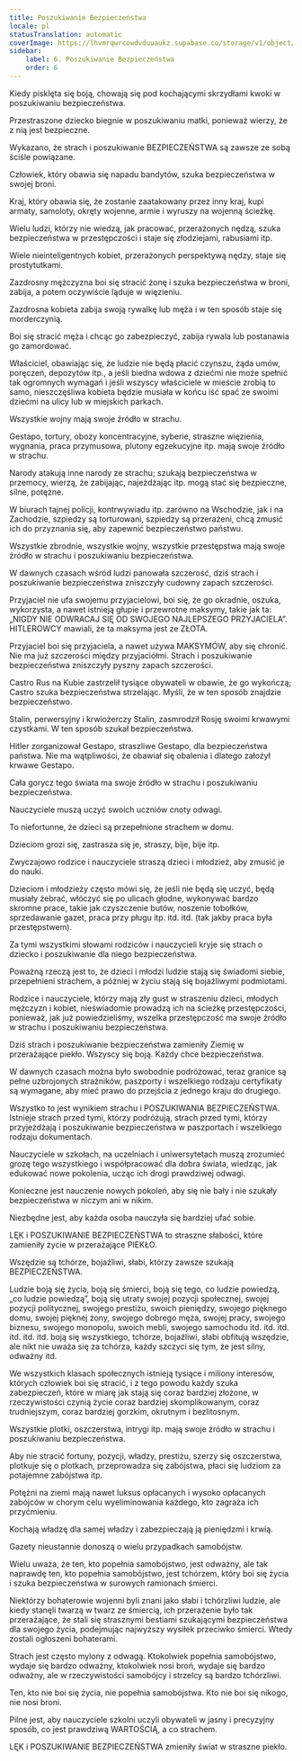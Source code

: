 ```yaml
---
title: Poszukiwanie Bezpieczeństwa
locale: pl
statusTranslation: automatic
coverImage: https://lhvmrqwrcowdvduuaukz.supabase.co/storage/v1/object/public/strapi-uploads/small_cover-educacion-fundamental.webp-2d51a7828a2b1309555be27f7e2a61a0.webp
sidebar:
    label: 6. Poszukiwanie Bezpieczeństwa
    order: 6
---
```

Kiedy pisklęta się boją, chowają się pod kochającymi skrzydłami kwoki w poszukiwaniu bezpieczeństwa.

Przestraszone dziecko biegnie w poszukiwaniu matki, ponieważ wierzy, że z nią jest bezpieczne.

Wykazano, że strach i poszukiwanie BEZPIECZEŃSTWA są zawsze ze sobą ściśle powiązane.

Człowiek, który obawia się napadu bandytów, szuka bezpieczeństwa w swojej broni.

Kraj, który obawia się, że zostanie zaatakowany przez inny kraj, kupi armaty, samoloty, okręty wojenne, armie i wyruszy na wojenną ścieżkę.

Wielu ludzi, którzy nie wiedzą, jak pracować, przerażonych nędzą, szuka bezpieczeństwa w przestępczości i staje się złodziejami, rabusiami itp.

Wiele nieinteligentnych kobiet, przerażonych perspektywą nędzy, staje się prostytutkami.

Zazdrosny mężczyzna boi się stracić żonę i szuka bezpieczeństwa w broni, zabija, a potem oczywiście ląduje w więzieniu.

Zazdrosna kobieta zabija swoją rywalkę lub męża i w ten sposób staje się morderczynią.

Boi się stracić męża i chcąc go zabezpieczyć, zabija rywala lub postanawia go zamordować.

Właściciel, obawiając się, że ludzie nie będą płacić czynszu, żąda umów, poręczeń, depozytów itp., a jeśli biedna wdowa z dziećmi nie może spełnić tak ogromnych wymagań i jeśli wszyscy właściciele w mieście zrobią to samo, nieszczęśliwa kobieta będzie musiała w końcu iść spać ze swoimi dziećmi na ulicy lub w miejskich parkach.

Wszystkie wojny mają swoje źródło w strachu.

Gestapo, tortury, obozy koncentracyjne, syberie, straszne więzienia, wygnania, praca przymusowa, plutony egzekucyjne itp. mają swoje źródło w strachu.

Narody atakują inne narody ze strachu; szukają bezpieczeństwa w przemocy, wierzą, że zabijając, najeżdżając itp. mogą stać się bezpieczne, silne, potężne.

W biurach tajnej policji, kontrwywiadu itp. zarówno na Wschodzie, jak i na Zachodzie, szpiedzy są torturowani, szpiedzy są przerażeni, chcą zmusić ich do przyznania się, aby zapewnić bezpieczeństwo państwu.

Wszystkie zbrodnie, wszystkie wojny, wszystkie przestępstwa mają swoje źródło w strachu i poszukiwaniu bezpieczeństwa.

W dawnych czasach wśród ludzi panowała szczerość, dziś strach i poszukiwanie bezpieczeństwa zniszczyły cudowny zapach szczerości.

Przyjaciel nie ufa swojemu przyjacielowi, boi się, że go okradnie, oszuka, wykorzysta, a nawet istnieją głupie i przewrotne maksymy, takie jak ta: „NIGDY NIE ODWRACAJ SIĘ OD SWOJEGO NAJLEPSZEGO PRZYJACIELA”. HITLEROWCY mawiali, że ta maksyma jest ze ZŁOTA.

Przyjaciel boi się przyjaciela, a nawet używa MAKSYMÓW, aby się chronić. Nie ma już szczerości między przyjaciółmi. Strach i poszukiwanie bezpieczeństwa zniszczyły pyszny zapach szczerości.

Castro Rus na Kubie zastrzelił tysiące obywateli w obawie, że go wykończą; Castro szuka bezpieczeństwa strzelając. Myśli, że w ten sposób znajdzie bezpieczeństwo.

Stalin, perwersyjny i krwiożerczy Stalin, zasmrodził Rosję swoimi krwawymi czystkami. W ten sposób szukał bezpieczeństwa.

Hitler zorganizował Gestapo, straszliwe Gestapo, dla bezpieczeństwa państwa. Nie ma wątpliwości, że obawiał się obalenia i dlatego założył krwawe Gestapo.

Cała gorycz tego świata ma swoje źródło w strachu i poszukiwaniu bezpieczeństwa.

Nauczyciele muszą uczyć swoich uczniów cnoty odwagi.

To niefortunne, że dzieci są przepełnione strachem w domu.

Dzieciom grozi się, zastrasza się je, straszy, bije, bije itp.

Zwyczajowo rodzice i nauczyciele straszą dzieci i młodzież, aby zmusić je do nauki.

Dzieciom i młodzieży często mówi się, że jeśli nie będą się uczyć, będą musiały żebrać, włóczyć się po ulicach głodne, wykonywać bardzo skromne prace, takie jak czyszczenie butów, noszenie tobołków, sprzedawanie gazet, praca przy pługu itp. itd. itd. (tak jakby praca była przestępstwem).

Za tymi wszystkimi słowami rodziców i nauczycieli kryje się strach o dziecko i poszukiwanie dla niego bezpieczeństwa.

Poważną rzeczą jest to, że dzieci i młodzi ludzie stają się świadomi siebie, przepełnieni strachem, a później w życiu stają się bojaźliwymi podmiotami.

Rodzice i nauczyciele, którzy mają zły gust w straszeniu dzieci, młodych mężczyzn i kobiet, nieświadomie prowadzą ich na ścieżkę przestępczości, ponieważ, jak już powiedzieliśmy, wszelka przestępczość ma swoje źródło w strachu i poszukiwaniu bezpieczeństwa.

Dziś strach i poszukiwanie bezpieczeństwa zamieniły Ziemię w przerażające piekło. Wszyscy się boją. Każdy chce bezpieczeństwa.

W dawnych czasach można było swobodnie podróżować, teraz granice są pełne uzbrojonych strażników, paszporty i wszelkiego rodzaju certyfikaty są wymagane, aby mieć prawo do przejścia z jednego kraju do drugiego.

Wszystko to jest wynikiem strachu i POSZUKIWANIA BEZPIECZEŃSTWA. Istnieje strach przed tymi, którzy podróżują, strach przed tymi, którzy przyjeżdżają i poszukiwanie bezpieczeństwa w paszportach i wszelkiego rodzaju dokumentach.

Nauczyciele w szkołach, na uczelniach i uniwersytetach muszą zrozumieć grozę tego wszystkiego i współpracować dla dobra świata, wiedząc, jak edukować nowe pokolenia, ucząc ich drogi prawdziwej odwagi.

Konieczne jest nauczenie nowych pokoleń, aby się nie bały i nie szukały bezpieczeństwa w niczym ani w nikim.

Niezbędne jest, aby każda osoba nauczyła się bardziej ufać sobie.

LĘK i POSZUKIWANIE BEZPIECZEŃSTWA to straszne słabości, które zamieniły życie w przerażające PIEKŁO.

Wszędzie są tchórze, bojaźliwi, słabi, którzy zawsze szukają BEZPIECZEŃSTWA.

Ludzie boją się życia, boją się śmierci, boją się tego, co ludzie powiedzą, „co ludzie powiedzą”, boją się utraty swojej pozycji społecznej, swojej pozycji politycznej, swojego prestiżu, swoich pieniędzy, swojego pięknego domu, swojej pięknej żony, swojego dobrego męża, swojej pracy, swojego biznesu, swojego monopolu, swoich mebli, swojego samochodu itd. itd. itd. itd. itd. itd. boją się wszystkiego, tchórze, bojaźliwi, słabi obfitują wszędzie, ale nikt nie uważa się za tchórza, każdy szczyci się tym, że jest silny, odważny itd.

We wszystkich klasach społecznych istnieją tysiące i miliony interesów, których człowiek boi się stracić, i z tego powodu każdy szuka zabezpieczeń, które w miarę jak stają się coraz bardziej złożone, w rzeczywistości czynią życie coraz bardziej skomplikowanym, coraz trudniejszym, coraz bardziej gorzkim, okrutnym i bezlitosnym.

Wszystkie plotki, oszczerstwa, intrygi itp. mają swoje źródło w strachu i poszukiwaniu bezpieczeństwa.

Aby nie stracić fortuny, pozycji, władzy, prestiżu, szerzy się oszczerstwa, plotkuje się o plotkach, przeprowadza się zabójstwa, płaci się ludziom za potajemne zabójstwa itp.

Potężni na ziemi mają nawet luksus opłacanych i wysoko opłacanych zabójców w chorym celu wyeliminowania każdego, kto zagraża ich przyćmieniu.

Kochają władzę dla samej władzy i zabezpieczają ją pieniędzmi i krwią.

Gazety nieustannie donoszą o wielu przypadkach samobójstw.

Wielu uważa, że ten, kto popełnia samobójstwo, jest odważny, ale tak naprawdę ten, kto popełnia samobójstwo, jest tchórzem, który boi się życia i szuka bezpieczeństwa w surowych ramionach śmierci.

Niektórzy bohaterowie wojenni byli znani jako słabi i tchórzliwi ludzie, ale kiedy stanęli twarzą w twarz ze śmiercią, ich przerażenie było tak przerażające, że stali się strasznymi bestiami szukającymi bezpieczeństwa dla swojego życia, podejmując najwyższy wysiłek przeciwko śmierci. Wtedy zostali ogłoszeni bohaterami.

Strach jest często mylony z odwagą. Ktokolwiek popełnia samobójstwo, wydaje się bardzo odważny, ktokolwiek nosi broń, wydaje się bardzo odważny, ale w rzeczywistości samobójcy i strzelcy są bardzo tchórzliwi.

Ten, kto nie boi się życia, nie popełnia samobójstwa. Kto nie boi się nikogo, nie nosi broni.

Pilne jest, aby nauczyciele szkolni uczyli obywateli w jasny i precyzyjny sposób, co jest prawdziwą WARTOŚCIĄ, a co strachem.

LĘK i POSZUKIWANIE BEZPIECZEŃSTWA zmieniły świat w straszne piekło.

